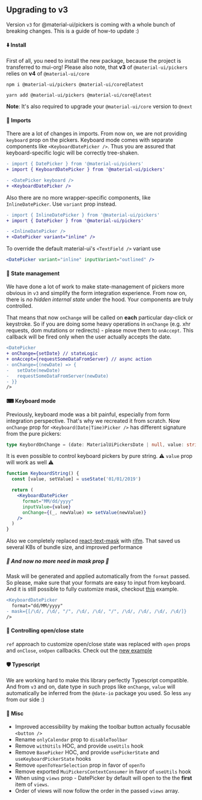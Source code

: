 
<PageMeta title="Updating to v3" />

## Upgrading to v3

Version `v3` for @material-ui/pickers is coming with a whole bunch of breaking changes. This is a guide of how-to update :)
<Ad />

#### ⬇️ Install

First of all, you need to install the new package, because the project is transferred to mui-org!
Please also note, that **v3** of `@material-ui/pickers` relies on **v4** of `@material-ui/core`

```
npm i @material-ui/pickers @material-ui/core@latest

yarn add @material-ui/pickers @material-ui/core@latest
```

**Note**: It's also required to upgrade your `@material-ui/core` version to `@next`


#### 🌚 Imports
There are a lot of changes in imports. From now on, we are not providing `keyboard` prop on the pickers.
Keyboard mode comes with separate components like `<KeyboardDatePicker />`.
Thus you are assured that keyboard-specific logic will be correctly tree-shaken.

```diff
- import { DatePicker } from '@material-ui/pickers'
+ import { KeyboardDatePicker } from '@material-ui/pickers'

- <DatePicker keyboard />
+ <KeyboardDatePicker />
```

Also there are no more wrapper-specific components, like `InlineDatePicker`. Use `variant` prop instead.

```diff
- import { InlineDatePicker } from '@material-ui/pickers'
+ import { DatePicker } from '@material-ui/pickers'

- <InlineDatePicker />
+ <DatePicker variant="inline" />
```

To override the default material-ui's `<TextField />` variant use

```jsx
<DatePicker variant="inline" inputVariant="outlined" />
```

#### 💪 State management

We have done a lot of work to make state-management of pickers more obvious in `v3` and simplify the form integration experience.
From now on, there is *no hidden internal state* under the hood. Your components are truly controlled.

That means that now `onChange` will be called on **each** particular day-click or keystroke.
So if you are doing some heavy operations in `onChange` (e.g. xhr requests, dom mutations or redirects) -
please move them to `onAccept`. This callback will be fired only when the user actually accepts the date.

```diff
<DatePicker
+ onChange={setDate} // stateLogic
+ onAccept={requestSomeDataFromServer} // async action
- onChange={(newDate) => {
-   setDate(newDate)
-   requestSomeDataFromServer(newDate)
- }}
/>
```

#### ⌨ Keyboard mode

Previously, keyboard mode was a bit painful, especially from form integration perspective.
That's why we recreated it from scratch.
Now `onChange` prop for `<Keyboard(Date|Time)Picker />` has different signature from the pure pickers:

```ts
type KeybordOnChange = (date: MaterialUiPickersDate | null, value: string | undefined) => void;
```

It is even possible to control keyboard pickers by pure string. ⚠️ `value` prop will work as well ⚠️

```jsx
function KeyboardString() {
  const [value, setValue] = useState('01/01/2019')

  return (
    <KeyboardDatePicker
      format="MM/dd/yyyy"
      inputValue={value}
      onChange={(_, newValue) => setValue(newValue)}
    />
  )
}
```

Also we completely replaced [react-text-mask](https://www.npmjs.com/package/react-text-mask) with [rifm](https://github.com/istarkov/rifm).
That saved us several KBs of bundle size, and improved performance

##### 🎉 And now no more need in mask prop 🎉

Mask will be generated and applied automatically from the `format` passed.
So please, make sure that your formats are easy to input from keyboard.
And it is still possible to fully customize mask, checkout [this](/api/timepicker#keyboard-input) example.


```diff
<KeyboardDatePicker
  format="dd/MM/yyyy"
- mask={[/\d/, /\d/, "/", /\d/, /\d/, "/", /\d/, /\d/, /\d/, /\d/]}
/>
```

#### 🚪 Controlling open/close state

`ref` approach to customize open/close state was replaced with `open` props and `onClose`, `onOpen` callbacks.
Check out the [new example](/guides/controlling-programmatically)

#### 🛡 Typescript

We are working hard to make this library perfectly Typescript compatible.
And from `v3` and on, date type in such props like `onChange`, `value` will automatically be inferred from the `@date-io` package you used.
So less `any` from our side :)

#### 🙈 Misc
- Improved accessibility by making the toolbar button actually focusable `<button />`
- Rename `onlyCalendar` prop to `disableToolbar`
- Remove `withUtils` HOC, and provide `useUtils` hook
- Remove `BasePicker` HOC, and provide `usePickerState` and `useKeyboardPickerState` hooks
- Remove `openToYearSelection` prop in favor of `openTo`
- Remove exported `MuiPickersContextConsumer` in favor of `useUtils` hook
- When using `views` prop - DatePicker by default will open to the the **first** item of `views`.
- Order of views will now follow the order in the passed `views` array.
